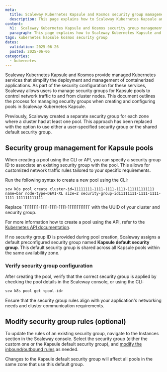 ```yaml
---
meta:
  title: Scaleway Kubernetes Kapsule and Kosmos security group management
  description: This page explains how to Scaleway Kubernetes Kapsule and Kosmos manage security groups
content:
  h1:  Scaleway Kubernetes Kapsule and Kosmos security group management
  paragraph: This page explains how to Scaleway Kubernetes Kapsule and Kosmos manage security groups
tags: kubernetes kapsule kosmos security group
dates:
  validation: 2025-06-26
  posted: 2025-06-06
categories:
  - kubernetes
---
```


Scaleway Kubernetes Kapsule and Kosmos provide managed Kubernetes services that simplify the deployment and management of containerized applications.
As part of the security configuration for these services, Scaleway allows users to manage security groups for Kapsule pools to control network traffic to and from cluster nodes.
This document outlines the process for managing security groups when creating and configuring pools in Scaleway Kubernetes Kapsule.

<Message type="note">
  Previously, Scaleway created a separate security group for each zone where a cluster had at least one pool. This approach has been replaced with the option to use either a user-specified security group or the shared default security group.
</Message>

## Security group management for Kapsule pools

When creating a pool using the CLI or API, you can specify a security group ID to associate an existing security group with the pool. This allows for customized network traffic rules tailored to your specific requirements.

Run the following syntax to create a new pool using the CLI:
```
scw k8s pool create cluster-id=11111111-1111-1111-1111-111111111111 name=bar node-type=DEV1-XL size=2 security-group-id11111111-1111-1111-1111-111111111111
```
<Message type="note">
  Replace `11111111-1111-1111-1111-111111111111` with the UUID of your cluster and security group.
</Message>

For more information how to create a pool using the API, refer to the [Kubernetes API documentation](https://www.scaleway.com/en/developers/api/kubernetes/#path-pools-create-a-new-pool-in-a-cluster).

If no security group ID is provided during pool creation, Scaleway assigns a default preconfigured security group named **Kapsule default security group**.
This default security group is shared across all Kapsule pools within the same availability zone.

### Verify security group configuration

After creating the pool, verify that the correct security group is applied by checking the pool details in the Scaleway console, or using the CLI:

```bash
scw k8s pool get <pool-id>
```

Ensure that the security group rules align with your application's networking needs and cluster communication requirements.


## Modify security group rules (optional)

To update the rules of an existing security group, navigate to the Instances section in the Scaleway console.
Select the security group (either the custom one or the Kapsule default security group), and [modify the inbound/outbound rules](/instances/how-to/use-security-groups/#how-to-edit-a-security-group) as needed.

<Message type="important">
  Changes to the Kapsule default security group will affect all pools in the same zone that use this default group.
</Message>